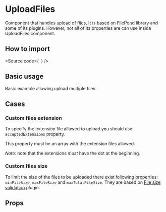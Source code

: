 

<Meta of={Stories} />

<H1>UploadFiles</H1>

Component that handles upload of files. It is based on [FilePond](https://github.com/pqina/filepond) library
and some of its plugins. However, not all of its properties are can use
inside UploadFiles component.

<H2>How to import</H2>

<Source
  code={`
`}
/>

<H2>Basic usage</H2>

Basic example allowing upload multiple files.

<Canvas of={Stories.Base} />

<H2>Cases</H2>

<H3>Custom files extension</H3>

To specify the extension file allowed to upload you should use
`acceptedExtensions` property.

This property must be an array with the extension files allowed.

_Note_: note that the extensions _must_ have the dot at the beginning.

<H3>Custom files size</H3>

To limit the size of the files to be uploaded there exist following properties: `minFileSize`,
`maxFileSize` and `maxTotalFileSize`. They are based on
[File size validation](https://pqina.nl/filepond/docs/api/plugins/file-validate-size/)
plugin.

<H2>Props</H2>

<ArgTypes of={Stories} />
